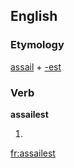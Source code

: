 ==English==

===Etymology===
[[assail]] + [[-est]]

===Verb===
'''assailest'''

# {{context|archaic}} {{second-person singular of|assail}}

[[fr:assailest]]